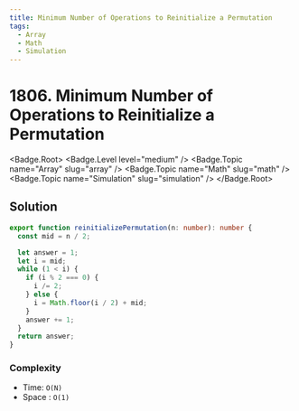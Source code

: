 ```yaml
---
title: Minimum Number of Operations to Reinitialize a Permutation
tags:
  - Array
  - Math
  - Simulation
---
```


# 1806. Minimum Number of Operations to Reinitialize a Permutation

<Badge.Root>
  <Badge.Level level="medium" />
  <Badge.Topic name="Array" slug="array" />
  <Badge.Topic name="Math" slug="math" />
  <Badge.Topic name="Simulation" slug="simulation" />
</Badge.Root>

## Solution

```typescript filename="solution.ts" copy
export function reinitializePermutation(n: number): number {
  const mid = n / 2;

  let answer = 1;
  let i = mid;
  while (1 < i) {
    if (i % 2 === 0) {
      i /= 2;
    } else {
      i = Math.floor(i / 2) + mid;
    }
    answer += 1;
  }
  return answer;
}
```

### Complexity

- Time: `O(N)`
- Space : `O(1)`

<ProblemLink
  codingSite="leetcode"
  href="https://leetcode.com/problems/minimum-number-of-operations-to-reinitialize-a-permutation"
  title="Minimum Number of Operations to Reinitialize a Permutation"
/>

